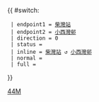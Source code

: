 {{ #switch: {{{format|}}}
  | endpoint1 = [[柴灣站公共運輸交匯處|柴灣站]]
  | endpoint2 = [[小西灣邨巴士總站|小西灣邨]]
  | direction = 0
  | status = {{HK Bus Status|N}}
  | inline = [[柴灣站公共運輸交匯處|柴灣站]] ↺ [[小西灣邨巴士總站|小西灣邨]]
  | normal =
  | full =
}}<noinclude>[[Category:港島專線小巴路線模板|44M]]</noinclude>